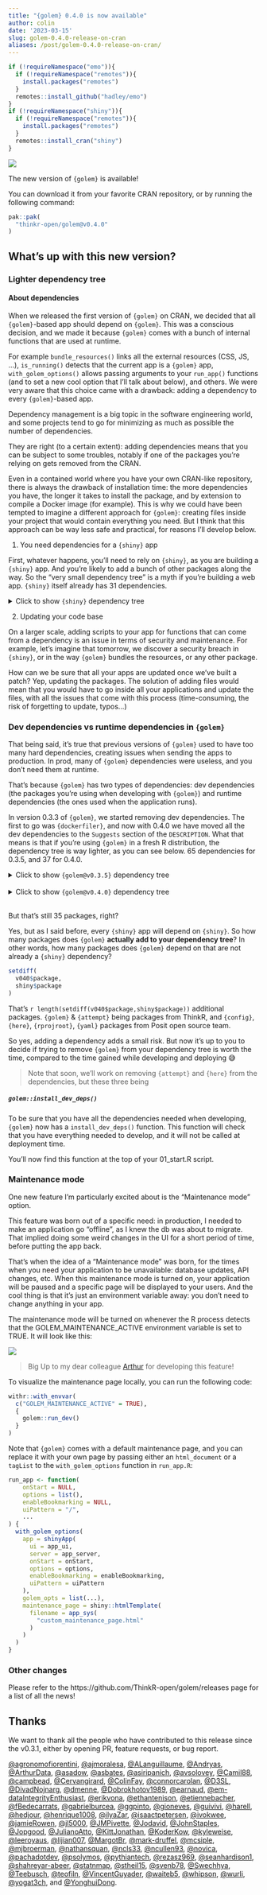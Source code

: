 ```yaml
---
title: "{golem} 0.4.0 is now available"
author: colin
date: '2023-03-15'
slug: golem-0.4.0-release-on-cran
aliases: /post/golem-0.4.0-release-on-cran/
---
```


```r
if (!requireNamespace("emo")){
  if (!requireNamespace("remotes")){
    install.packages("remotes")
  }
  remotes::install_github("hadley/emo")
}
if (!requireNamespace("shiny")){
  if (!requireNamespace("remotes")){
    install.packages("remotes")
  }
  remotes::install_cran("shiny")
}
```

![](featured.png)

The new version of `{golem}` is available!

You can download it from your favorite CRAN repository, or by running the following command:

```r
pak::pak(
  "thinkr-open/golem@v0.4.0"
)
```

## What's up with this new version?

### Lighter dependency tree

#### About dependencies

When we released the first version of `{golem}` on CRAN, we decided that all `{golem}`-based app should depend on `{golem}`.
This was a conscious decision, and we made it because `{golem}` comes with a bunch of internal functions that are used at runtime.

For example `bundle_resources()` links all the external resources (CSS, JS, ...), `is_running()` detects that the current app is a `{golem}` app, `with_golem_options()` allows passing arguments to your `run_app()` functions (and to set a new cool option that I'll talk about below), and others.
We were very aware that this choice came with a drawback: adding a dependency to every  `{golem}`-based app.

Dependency management is a big topic in the software engineering world, and some projects tend to go for minimizing as much as possible the number of dependencies.

They are right (to a certain extent): adding dependencies means that you can be subject to some troubles, notably if one of the packages you're relying on gets removed from the CRAN.

Even in a contained world where you have your own CRAN-like repository, there is always the drawback of installation time: the more dependencies you have, the longer it takes to install the package, and by extension to compile a Docker image (for example).
This is why we could have been tempted to imagine a different approach for `{golem}`: creating files inside your project that would contain everything you need.
But I think that this approach can be way less safe and practical, for reasons I'll develop below.


1. You need dependencies for a `{shiny}` app

First, whatever happens, you'll need to rely on `{shiny}`, as you are building a `{shiny}` app.
And you're likely to add a bunch of other packages along the way.
So the "very small dependency tree" is a myth if you're building a web app.
`{shiny}` itself already has 31 dependencies.

<details>
<summary>Click to show <code>{shiny}</code> dependency tree</summary>

```r
packageVersion("shiny")
shiny <- pak::pkg_deps_tree("shiny")
```

</details>

2. Updating your code base

On a larger scale, adding scripts to your app for functions that can come from a dependency is an issue in terms of security and maintenance.
For example, let's imagine that tomorrow, we discover a security breach in `{shiny}`, or in the way `{golem}` bundles the resources, or any other package.

How can we be sure that all your apps are updated once we've built a patch?
Yep, updating the packages.
The solution of adding files would mean that you would have to go inside all your applications and update the files, with all the issues that come with this process (time-consuming, the risk of forgetting to update, typos...)

### Dev dependencies vs runtime dependencies in `{golem}`

That being said, it's true that previous versions of `{golem}` used to have too many hard dependencies, creating issues when sending the apps to production.
In prod, many of `{golem}` dependencies were useless, and you don't need them at runtime.

That's because `{golem}` has two types of dependencies: dev dependencies (the packages you're using when developing with `{golem}`) and runtime dependencies (the ones used when the application runs).

In version 0.3.3 of `{golem}`, we started removing dev dependencies.
The first to go was `{dockerfiler}`, and now with 0.4.0 we have moved all the dev dependencies to the `Suggests` section of the `DESCRIPTION`.
What that means is that if you're using `{golem}` in a fresh R distribution, the dependency tree is way lighter, as you can see below.
65 dependencies for 0.3.5, and 37 for 0.4.0.

<details>
<summary>Click to show <code>{golem@v0.3.5}</code> dependency tree</summary>

```r
v035 <- pak::pkg_deps_tree("thinkr-open/golem@v0.3.5")
nrow(v035)
```

</details>

<div>&nbsp;</div>

<details>
<summary>Click to show <code>{golem@v0.4.0}</code> dependency tree</summary>

```r
v040 <- pak::pkg_deps_tree("thinkr-open/golem@v0.4.0")
nrow(v040)
```

</details>

<div>&nbsp;</div>

But that's still 35 packages, right?

Yes, but as I said before, every `{shiny}` app will depend on `{shiny}`.
So how many packages does `{golem}` __actually add to your dependency tree__?
In other words, how many packages does `{golem}` depend on that are not already a `{shiny}` dependency?

```r
setdiff(
  v040$package,
  shiny$package
)
```

That's `r length(setdiff(v040$package,shiny$package))` additional packages.
`{golem}` & `{attempt}` being packages from ThinkR, and `{config}`, `{here}`, `{rprojroot}`, `{yaml}` packages from Posit open source team.

So yes, adding a dependency adds a small risk.
But now it's up to you to decide if trying to remove `{golem}` from your dependency tree is worth the time, compared to the time gained while developing and deploying 😅

> Note that soon, we'll work on removing `{attempt}` and `{here}` from the dependencies, but these three being

##### `golem::install_dev_deps()`

To be sure that you have all the dependencies needed when developing, `{golem}` now has a `install_dev_deps()` function.
This function will check that you have everything needed to develop, and it will not be called at deployment time.

You'll now find this function at the top of your 01_start.R script.

### Maintenance mode

One new feature I'm particularly excited about is the "Maintenance mode" option.

This feature was born out of a specific need: in production, I needed to make an application go "offline", as I knew the db was about to migrate.
That implied doing some weird changes in the UI for a short period of time, before putting the app back.

That's when the idea of a "Maintenance mode" was born, for the times when you need your application to be unavailable: database updates, API changes, etc.
When this maintenance mode is turned on, your application will be paused and a specific page will be displayed to your users.
And the cool thing is that it's just an environment variable away: you don't need to change anything in your app.

The maintenance mode will be turned on whenever the R process detects that the GOLEM_MAINTENANCE_ACTIVE environment variable is set to TRUE.
It will look like this:

![](golem_config_active.png)

> Big Up to my dear colleague [Arthur](https://github.com/ArthurData) for developing this feature!

To visualize the maintenance page locally, you can run the following code:

```r
withr::with_envvar(
  c("GOLEM_MAINTENANCE_ACTIVE" = TRUE),
  {
    golem::run_dev()
  }
)
```

Note that `{golem}` comes with a default maintenance page, and you can replace it with your own page by passing either an `html_document` or a `tagList` to the `with_golem_options` function in `run_app.R`:


```r
run_app <- function(
    onStart = NULL,
    options = list(),
    enableBookmarking = NULL,
    uiPattern = "/",
    ...
) {
  with_golem_options(
    app = shinyApp(
      ui = app_ui,
      server = app_server,
      onStart = onStart,
      options = options,
      enableBookmarking = enableBookmarking,
      uiPattern = uiPattern
    ),
    golem_opts = list(...),
    maintenance_page = shiny::htmlTemplate(
      filename = app_sys(
        "custom_maintenance_page.html"
      )
    )
  )
}
```

### Other changes

Please refer to the  https://github.com/ThinkR-open/golem/releases page for a list of all the news!

## Thanks

We want to thank all the people who have contributed to this release since the v0.3.1, either by opening PR, feature requests, or bug report.

[&#x0040;agronomofiorentini](https://github.com/agronomofiorentini), [&#x0040;ajmoralesa](https://github.com/ajmoralesa), [&#x0040;ALanguillaume](https://github.com/ALanguillaume), [&#x0040;Andryas](https://github.com/Andryas), [&#x0040;ArthurData](https://github.com/ArthurData), [&#x0040;asadow](https://github.com/asadow), [&#x0040;asbates](https://github.com/asbates), [&#x0040;asiripanich](https://github.com/asiripanich), [&#x0040;avsolovey](https://github.com/avsolovey), [&#x0040;Camil88](https://github.com/Camil88), [&#x0040;campbead](https://github.com/campbead), [&#x0040;Cervangirard](https://github.com/Cervangirard), [&#x0040;ColinFay](https://github.com/ColinFay), [&#x0040;connorcarolan](https://github.com/connorcarolan), [&#x0040;D3SL](https://github.com/D3SL), [&#x0040;DivadNojnarg](https://github.com/DivadNojnarg), [&#x0040;dmenne](https://github.com/dmenne), [&#x0040;Dobrokhotov1989](https://github.com/Dobrokhotov1989), [&#x0040;earnaud](https://github.com/earnaud), [&#x0040;em-dataIntegrityEnthusiast](https://github.com/em-dataIntegrityEnthusiast), [&#x0040;erikvona](https://github.com/erikvona), [&#x0040;ethantenison](https://github.com/ethantenison), [&#x0040;etiennebacher](https://github.com/etiennebacher), [&#x0040;fBedecarrats](https://github.com/fBedecarrats), [&#x0040;gabrielburcea](https://github.com/gabrielburcea), [&#x0040;ggpinto](https://github.com/ggpinto), [&#x0040;gioneves](https://github.com/gioneves), [&#x0040;guivivi](https://github.com/guivivi), [&#x0040;harell](https://github.com/harell), [&#x0040;hedjour](https://github.com/hedjour), [&#x0040;henrique1008](https://github.com/henrique1008), [&#x0040;ilyaZar](https://github.com/ilyaZar), [&#x0040;isaactpetersen](https://github.com/isaactpetersen), [&#x0040;ivokwee](https://github.com/ivokwee), [&#x0040;jamieRowen](https://github.com/jamieRowen), [&#x0040;jl5000](https://github.com/jl5000), [&#x0040;JMPivette](https://github.com/JMPivette), [&#x0040;Jodavid](https://github.com/Jodavid), [&#x0040;JohnStaples](https://github.com/JohnStaples), [&#x0040;Jopgood](https://github.com/Jopgood), [&#x0040;JulianoAtto](https://github.com/JulianoAtto), [&#x0040;KittJonathan](https://github.com/KittJonathan), [&#x0040;KoderKow](https://github.com/KoderKow), [&#x0040;kyleweise](https://github.com/kyleweise), [&#x0040;leeroyaus](https://github.com/leeroyaus), [&#x0040;lijian007](https://github.com/lijian007), [&#x0040;MargotBr](https://github.com/MargotBr), [&#x0040;mark-druffel](https://github.com/mark-druffel), [&#x0040;mcsiple](https://github.com/mcsiple), [&#x0040;mjbroerman](https://github.com/mjbroerman), [&#x0040;nathansquan](https://github.com/nathansquan), [&#x0040;ncls33](https://github.com/ncls33), [&#x0040;ncullen93](https://github.com/ncullen93), [&#x0040;novica](https://github.com/novica), [&#x0040;pachadotdev](https://github.com/pachadotdev), [&#x0040;psolymos](https://github.com/psolymos), [&#x0040;pythiantech](https://github.com/pythiantech), [&#x0040;rezasz969](https://github.com/rezasz969), [&#x0040;seanhardison1](https://github.com/seanhardison1), [&#x0040;shahreyar-abeer](https://github.com/shahreyar-abeer), [&#x0040;statnmap](https://github.com/statnmap), [&#x0040;stheil15](https://github.com/stheil15), [&#x0040;svenb78](https://github.com/svenb78), [&#x0040;Swechhya](https://github.com/Swechhya), [&#x0040;Teebusch](https://github.com/Teebusch), [&#x0040;teofiln](https://github.com/teofiln), [&#x0040;VincentGuyader](https://github.com/VincentGuyader), [&#x0040;waiteb5](https://github.com/waiteb5), [&#x0040;whipson](https://github.com/whipson), [&#x0040;wurli](https://github.com/wurli), [&#x0040;yogat3ch](https://github.com/yogat3ch), and [&#x0040;YonghuiDong](https://github.com/YonghuiDong).

